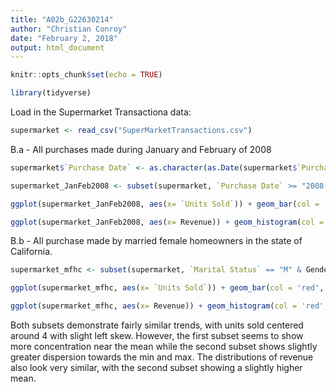 ```yaml
---
title: "A02b_G22630214"
author: "Christian Conroy"
date: "February 2, 2018"
output: html_document
---
```


```r
knitr::opts_chunk$set(echo = TRUE)
```


```r
library(tidyverse)
```

Load in the Supermarket Transactiona data:

```r
supermarket <- read_csv("SuperMarketTransactions.csv")
```

B.a -
All purchases made during January and February of 2008

```r
supermarket$`Purchase Date` <- as.character(as.Date(supermarket$`Purchase Date`, "%m/%d/%Y"))

supermarket_JanFeb2008 <- subset(supermarket, `Purchase Date` >= "2008-01-01" & `Purchase Date` <= "2008-02-29") 

ggplot(supermarket_JanFeb2008, aes(x= `Units Sold`)) + geom_bar(col = 'red', fill = 'green')

```

```r
ggplot(supermarket_JanFeb2008, aes(x= Revenue)) + geom_histogram(col = 'red', fill = 'green')
```

B.b  - All purchase made by married female homeowners in the state of California.

```r
supermarket_mfhc <- subset(supermarket, `Marital Status` == "M" & Gender == "F" & Homeowner == "Y" & `State or Province` == "CA")

ggplot(supermarket_mfhc, aes(x= `Units Sold`)) + geom_bar(col = 'red', fill = 'green')
```

```r
ggplot(supermarket_mfhc, aes(x= Revenue)) + geom_histogram(col = 'red', fill = 'green')
```

Both subsets demonstrate fairly similar trends, with units sold centered around 4 with slight left skew. However, the first subset seems to show more concentration near the mean while the second subset shows slightly greater dispersion towards the min and max. The distributions of revenue also look very similar, with the second subset showing a slightly higher mean.